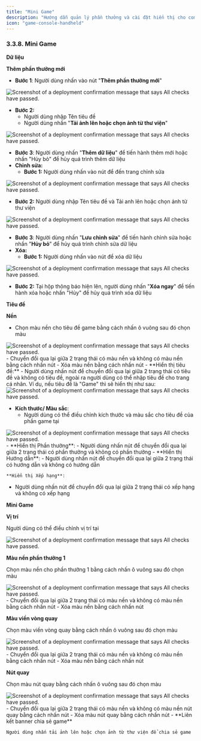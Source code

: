 ```yaml
---
title: "Mini Game"
description: "Hướng dẫn quản lý phần thưởng và cài đặt hiển thị cho component Mini Game."
icon: "game-console-handheld"
---
```


### **3.3.8. Mini Game**

**Dữ liệu**

**Thêm phần thưởng mới**

- **Bước 1**: Người dùng nhấn vào nút "**Thêm phần thưởng mới**"

<Frame caption="Nút thêm mới  ">
  <img
    src="https://aimini-upload.sgp1.digitaloceanspaces.com/image192_09e92692a8.png"
    alt="Screenshot of a deployment confirmation message that says All checks have passed."
    style={{ borderRadius:"0.5rem" }}
    title=""
  />
</Frame>

- **Bước 2:**
  - Người dùng nhập Tên tiêu đề
  - Người dùng nhấn "**Tải ảnh lên hoặc chọn ảnh từ thư viện**"

<Frame caption="Thêm dữ liệu   ">
  <img
    src="https://aimini-upload.sgp1.digitaloceanspaces.com/image201_933df0ceda.png"
    alt="Screenshot of a deployment confirmation message that says All checks have passed."
    style={{ borderRadius:"0.5rem" }}
    title=""
  />
</Frame>

- **Bước 3**: Người dùng nhấn "**Thêm dữ liệu**" để tiến hành thêm mới hoặc nhấn "Hủy bỏ" để hủy quá trình thêm dữ liệu
- **Chỉnh sửa:**
  - **Bước 1:** Người dùng nhấn vào nút <Icon icon="pencil" color="#cfcfcf" size={15} /> để đến trang chỉnh sửa

<Frame caption="Nút chỉnh sửa  ">
  <img
    src="https://aimini-upload.sgp1.digitaloceanspaces.com/image142_0976d94b23.png"
    alt="Screenshot of a deployment confirmation message that says All checks have passed."
    style={{ borderRadius:"0.5rem" }}
    title=""
  />
</Frame>

- **Bước 2:** Người dùng nhập Tên tiêu đề và Tải anh lên hoặc chọn ảnh từ thư viện

<Frame caption="Trang chỉnh sửa dữ liệu  ">
  <img
    src="https://aimini-upload.sgp1.digitaloceanspaces.com/image110_e312fd4909.png"
    alt="Screenshot of a deployment confirmation message that says All checks have passed."
    style={{ borderRadius:"0.5rem" }}
    title=""
  />
</Frame>

- **Bước 3**: Người dùng nhấn "**Lưu chỉnh sửa**" để tiến hành chỉnh sửa hoặc nhấn "**Hủy bỏ**" để hủy quá trình chỉnh sửa dữ liệu
- **Xóa:**
  - **Bước 1:** Người dùng nhấn vào nút <Icon icon="minus" color="#cfcfcf" size={15} /> để xóa dữ liệu

<Frame caption="Nút xóa  ">
  <img
    src="https://aimini-upload.sgp1.digitaloceanspaces.com/image181_9e36f3ca69.png"
    alt="Screenshot of a deployment confirmation message that says All checks have passed."
    style={{ borderRadius:"0.5rem" }}
    title=""
  />
</Frame>

- **Bước 2:** Tại hộp thông báo hiện lên, người dùng nhấn "**Xóa ngay**" để tiến hành xóa hoặc nhấn "Hủy" để hủy quá trình xóa dữ liệu

**Tiêu đề**

**Nền**

- Chọn màu nền cho tiêu đề game bằng cách nhấn ô vuông sau đó chọn màu
<Frame caption="">
  <img
    src="https://aimini-upload.sgp1.digitaloceanspaces.com/image263_c118d867fd.png"
    alt="Screenshot of a deployment confirmation message that says All checks have passed."
    style={{ borderRadius:"0.5rem" }}
    title=""
  />
</Frame>
  - Chuyển đổi qua lại giữa 2 trạng thái có màu nền và không có màu nền bằng cách nhấn nút <Icon icon="eye" color="#cfcfcf" size={15} />
    - Xóa màu nền bằng cách nhấn nút <Icon icon="minus" color="#cfcfcf" size={15} />
  - **Hiển thị tiêu đề:**
    - Người dùng nhấn nút <Icon icon="toggle-large-on" color="#0a06e4" size={15} /> để chuyển đổi qua lại giữa 2 trạng thái có tiêu đề và không có tiêu đề, ngoài ra người dùng có thể nhập tiêu đề cho trang cá nhân. Ví dụ, nếu tiêu đề là "Game" thì sẽ hiển thị như sau:

<Frame caption="Tiêu đề game  ">
  <img
    src="https://aimini-upload.sgp1.digitaloceanspaces.com/image118_452003c521.png"
    alt="Screenshot of a deployment confirmation message that says All checks have passed."
    style={{ borderRadius:"0.5rem" }}
    title=""
  />
</Frame>

- **Kích thước/ Màu sắc**:
  - Người dùng có thể điều chỉnh kích thước và màu sắc cho tiêu đề của phần game tại
<Frame caption="">
  <img
    src="https://aimini-upload.sgp1.digitaloceanspaces.com/image264_7b15803934.png"
    alt="Screenshot of a deployment confirmation message that says All checks have passed."
    style={{ borderRadius:"0.5rem" }}
    title=""
  />
</Frame>
- **Hiển thị Phần thưởng**:
  - Người dùng nhấn nút <Icon icon="toggle-large-on" color="#0a06e4" size={15} /> để chuyển đổi qua lại giữa 2 trạng thái có phần thưởng và không có phần thưởng
- **Hiển thị Hướng dẫn**:
  - Người dùng nhấn nút <Icon icon="toggle-large-on" color="#0a06e4" size={15} /> để chuyển đổi qua lại giữa 2 trạng thái có hướng dẫn và không có hướng dẫn

    **Hiển thị Xếp hạng**:
- Người dùng nhấn nút <Icon icon="toggle-large-on" color="#0a06e4" size={15} /> để chuyển đổi qua lại giữa 2 trạng thái có xếp hạng và không có xếp hạng

**Mini Game**

**Vị trí**

Người dùng có thể điều chỉnh vị trí tại

<Frame caption="">
  <img
    src="https://aimini-upload.sgp1.digitaloceanspaces.com/image265_7a71efdfad.png"
    alt="Screenshot of a deployment confirmation message that says All checks have passed."
    style={{ borderRadius:"0.5rem" }}
    title=""
  />
</Frame>

**Màu nền phần thưởng 1**

Chọn màu nền cho phần thưởng 1 bằng cách nhấn ô vuông sau đó chọn màu
<Frame caption="">
  <img
    src="https://aimini-upload.sgp1.digitaloceanspaces.com/image266_4970e9eb94.png"
    alt="Screenshot of a deployment confirmation message that says All checks have passed."
    style={{ borderRadius:"0.5rem" }}
    title=""
  />
</Frame>
- Chuyển đổi qua lại giữa 2 trạng thái có màu nền và không có màu nền bằng cách nhấn nút <Icon icon="eye" color="#cfcfcf" size={15} />
  - Xóa màu nền bằng cách nhấn nút <Icon icon="minus" color="#cfcfcf" size={15} />

**Màu viền vòng quay**

Chọn màu viền vòng quay bằng cách nhấn ô vuông sau đó chọn màu
<Frame caption="">
  <img
    src="https://aimini-upload.sgp1.digitaloceanspaces.com/image267_3bab5b23c8.png"
    alt="Screenshot of a deployment confirmation message that says All checks have passed."
    style={{ borderRadius:"0.5rem" }}
    title=""
  />
</Frame>
- Chuyển đổi qua lại giữa 2 trạng thái có màu nền và không có màu nền bằng cách nhấn nút <Icon icon="eye" color="#cfcfcf" size={15} />
  - Xóa màu nền bằng cách nhấn nút <Icon icon="minus" color="#cfcfcf" size={15} />

**Nút quay**

Chọn màu nút quay bằng cách nhấn ô vuông sau đó chọn màu
<Frame caption="">
  <img
    src="https://aimini-upload.sgp1.digitaloceanspaces.com/image313_a6f6b9873b.png"
    alt="Screenshot of a deployment confirmation message that says All checks have passed."
    style={{ borderRadius:"0.5rem" }}
    title=""
  />
</Frame>
- Chuyển đổi qua lại giữa 2 trạng thái có màu nền và không có màu nền nút quay bằng cách nhấn nút <Icon icon="eye" color="#cfcfcf" size={15} />
  - Xóa màu nút quay bằng cách nhấn nút <Icon icon="minus" color="#cfcfcf" size={15} />
  - **Liên kết banner chia sẻ game**

    Người dùng nhấn tải ảnh lên hoặc chọn ảnh từ thư viện để chia sẻ game
